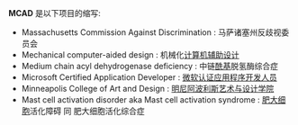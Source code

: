 '''MCAD''' 是以下项目的缩写:
* Massachusetts Commission Against Discrimination : 马萨诸塞州反歧视委员会
* Mechanical computer-aided design : 机械化[[计算机辅助设计|计算机辅助设计]]
* Medium chain acyl dehydrogenase deficiency : 中链[[酰基|酰基]]脱氢酶综合症
* Microsoft Certified Application Developer : [[微软认证应用程序开发人员|微软认证应用程序开发人员]]
* Minneapolis College of Art and Design : [[明尼阿波利斯艺术与设计学院|明尼阿波利斯艺术与设计学院]]
* Mast cell activation disorder aka Mast cell activation syndrome : [[肥大细胞|肥大细胞]]活化障碍 同 肥大细胞活化综合症
{{disambig}}